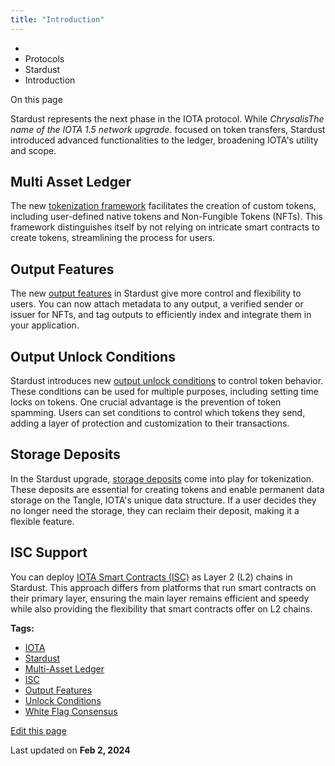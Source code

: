```yaml
---
title: "Introduction"
---
```


* [](/)
* Protocols
* Stardust
* Introduction

On this page

Stardust represents the next phase in the IOTA protocol. While *ChrysalisThe name of the IOTA 1.5 network upgrade.* focused on token transfers, Stardust introduced advanced functionalities to the ledger, broadening IOTA's utility and scope.

## Multi Asset Ledger[​](#multi-asset-ledger "Direct link to Multi Asset Ledger")

The new [tokenization framework](/learn/protocols/stardust/core-concepts/multi-asset-ledger/) facilitates the creation of custom tokens, including user-defined native tokens and Non-Fungible Tokens (NFTs). This framework distinguishes itself by not relying on intricate smart contracts to create tokens, streamlining the process for users.

## Output Features[​](#output-features "Direct link to Output Features")

The new [output features](/learn/protocols/stardust/core-concepts/output-features/) in Stardust give more control and flexibility to users. You can now attach metadata to any output, a verified sender or issuer for NFTs, and tag outputs to efficiently index and integrate them in your application.

## Output Unlock Conditions[​](#output-unlock-conditions "Direct link to Output Unlock Conditions")

Stardust introduces new [output unlock conditions](/learn/protocols/stardust/core-concepts/output-unlock-conditions/) to control token behavior. These conditions can be used for multiple purposes, including setting time locks on tokens. One crucial advantage is the prevention of token spamming. Users can set conditions to control which tokens they send, adding a layer of protection and customization to their transactions.

## Storage Deposits[​](#storage-deposits "Direct link to Storage Deposits")

In the Stardust upgrade, [storage deposits](/learn/protocols/stardust/core-concepts/storage-deposit/) come into play for tokenization. These deposits are essential for creating tokens and enable permanent data storage on the Tangle, IOTA's unique data structure. If a user decides they no longer need the storage, they can reclaim their deposit, making it a flexible feature.

## ISC Support[​](#isc-support "Direct link to ISC Support")

You can deploy [IOTA Smart Contracts (ISC)](/learn/smart-contracts/introduction/) as Layer 2 (L2) chains in Stardust. This approach differs from platforms that run smart contracts on their primary layer, ensuring the main layer remains efficient and speedy while also providing the flexibility that smart contracts offer on L2 chains.

**Tags:**

* [IOTA](/learn/tags/iota/)
* [Stardust](/learn/tags/stardust/)
* [Multi-Asset Ledger](/learn/tags/multi-asset-ledger/)
* [ISC](/learn/tags/isc/)
* [Output Features](/learn/tags/output-features/)
* [Unlock Conditions](/learn/tags/unlock-conditions/)
* [White Flag Consensus](/learn/tags/white-flag-consensus/)

[Edit this page](https://github.com/iotaledger/iota-wiki/edit/main/docs/learn/protocols/stardust/introduction.md)

Last updated on **Feb 2, 2024**
